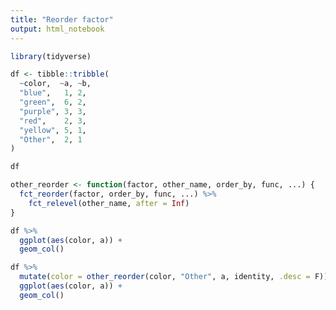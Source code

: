```yaml
---
title: "Reorder factor"
output: html_notebook
---
```




```r
library(tidyverse)
```


```r
df <- tibble::tribble(
  ~color,  ~a, ~b,
  "blue",   1, 2,
  "green",  6, 2,
  "purple", 3, 3,
  "red",    2, 3,
  "yellow", 5, 1,
  "Other",  2, 1
)
```

```r
df
```


```r
other_reorder <- function(factor, other_name, order_by, func, ...) {
  fct_reorder(factor, order_by, func, ...) %>%
    fct_relevel(other_name, after = Inf)
}
```



```r
df %>%
  ggplot(aes(color, a)) +
  geom_col()
```

```r
df %>%
  mutate(color = other_reorder(color, "Other", a, identity, .desc = F)) %>%
  ggplot(aes(color, a)) +
  geom_col()
```

